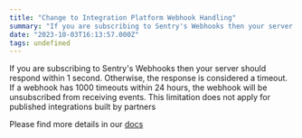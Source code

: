 ```yaml
---
title: "Change to Integration Platform Webhook Handling"
summary: "If you are subscribing to Sentry's Webhooks then your server should respond within 1 second. Otherwise, the response is considered a timeout. If a webhook..."
date: "2023-10-03T16:13:57.000Z"
tags: undefined
---
```


  If you are subscribing to Sentry's Webhooks then your server should respond within 1 second. Otherwise, the response is considered a timeout. If a webhook has 1000 timeouts within 24 hours, the webhook will be unsubscribed from receiving events. This limitation does not apply for published integrations built by partners

Please find more details in our [docs](https://docs.sentry.io/product/integrations/integration-platform/webhooks/)
